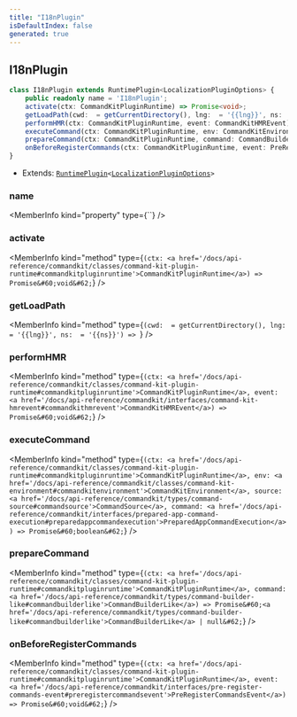 ```yaml
---
title: "I18nPlugin"
isDefaultIndex: false
generated: true
---
```



<!-- This file was generated from the CommandKit source. Do not modify. Instead, re-run the "docgen" script -->


## I18nPlugin

<GenerationInfo sourceFile="packages/i18n/src/i18n.ts" sourceLine="160" packageName="@commandkit/i18n" />



```ts title="Signature"
class I18nPlugin extends RuntimePlugin<LocalizationPluginOptions> {
    public readonly name = 'I18nPlugin';
    activate(ctx: CommandKitPluginRuntime) => Promise<void>;
    getLoadPath(cwd:  = getCurrentDirectory(), lng:  = '{{lng}}', ns:  = '{{ns}}') => ;
    performHMR(ctx: CommandKitPluginRuntime, event: CommandKitHMREvent) => Promise<void>;
    executeCommand(ctx: CommandKitPluginRuntime, env: CommandKitEnvironment, source: CommandSource, command: PreparedAppCommandExecution) => Promise<boolean>;
    prepareCommand(ctx: CommandKitPluginRuntime, command: CommandBuilderLike) => Promise<CommandBuilderLike | null>;
    onBeforeRegisterCommands(ctx: CommandKitPluginRuntime, event: PreRegisterCommandsEvent) => Promise<void>;
}
```
* Extends: <code><a href='/docs/api-reference/commandkit/classes/runtime-plugin#runtimeplugin'>RuntimePlugin</a>&#60;<a href='/docs/api-reference/i18n/interfaces/localization-plugin-options#localizationpluginoptions'>LocalizationPluginOptions</a>&#62;</code>



<div className="members-wrapper">

### name

<MemberInfo kind="property" type={``}   />


### activate

<MemberInfo kind="method" type={`(ctx: <a href='/docs/api-reference/commandkit/classes/command-kit-plugin-runtime#commandkitpluginruntime'>CommandKitPluginRuntime</a>) => Promise&#60;void&#62;`}   />


### getLoadPath

<MemberInfo kind="method" type={`(cwd:  = getCurrentDirectory(), lng:  = '{{lng}}', ns:  = '{{ns}}') => `}   />


### performHMR

<MemberInfo kind="method" type={`(ctx: <a href='/docs/api-reference/commandkit/classes/command-kit-plugin-runtime#commandkitpluginruntime'>CommandKitPluginRuntime</a>, event: <a href='/docs/api-reference/commandkit/interfaces/command-kit-hmrevent#commandkithmrevent'>CommandKitHMREvent</a>) => Promise&#60;void&#62;`}   />


### executeCommand

<MemberInfo kind="method" type={`(ctx: <a href='/docs/api-reference/commandkit/classes/command-kit-plugin-runtime#commandkitpluginruntime'>CommandKitPluginRuntime</a>, env: <a href='/docs/api-reference/commandkit/classes/command-kit-environment#commandkitenvironment'>CommandKitEnvironment</a>, source: <a href='/docs/api-reference/commandkit/types/command-source#commandsource'>CommandSource</a>, command: <a href='/docs/api-reference/commandkit/interfaces/prepared-app-command-execution#preparedappcommandexecution'>PreparedAppCommandExecution</a>) => Promise&#60;boolean&#62;`}   />


### prepareCommand

<MemberInfo kind="method" type={`(ctx: <a href='/docs/api-reference/commandkit/classes/command-kit-plugin-runtime#commandkitpluginruntime'>CommandKitPluginRuntime</a>, command: <a href='/docs/api-reference/commandkit/types/command-builder-like#commandbuilderlike'>CommandBuilderLike</a>) => Promise&#60;<a href='/docs/api-reference/commandkit/types/command-builder-like#commandbuilderlike'>CommandBuilderLike</a> | null&#62;`}   />


### onBeforeRegisterCommands

<MemberInfo kind="method" type={`(ctx: <a href='/docs/api-reference/commandkit/classes/command-kit-plugin-runtime#commandkitpluginruntime'>CommandKitPluginRuntime</a>, event: <a href='/docs/api-reference/commandkit/interfaces/pre-register-commands-event#preregistercommandsevent'>PreRegisterCommandsEvent</a>) => Promise&#60;void&#62;`}   />




</div>
